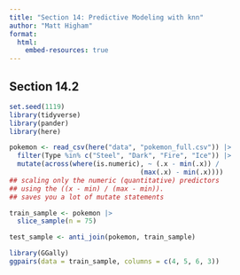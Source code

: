 ```yaml
---
title: "Section 14: Predictive Modeling with knn"
author: "Matt Higham"
format: 
  html:
    embed-resources: true
---
```


## Section 14.2

```r
set.seed(1119)
library(tidyverse)
library(pander)
library(here) 

pokemon <- read_csv(here("data", "pokemon_full.csv")) |>
  filter(Type %in% c("Steel", "Dark", "Fire", "Ice")) |>
  mutate(across(where(is.numeric), ~ (.x - min(.x)) /
                                 (max(.x) - min(.x)))) 
## scaling only the numeric (quantitative) predictors
## using the ((x - min) / (max - min)).
## saves you a lot of mutate statements

train_sample <- pokemon |>
  slice_sample(n = 75)

test_sample <- anti_join(pokemon, train_sample)
```

```r
library(GGally)
ggpairs(data = train_sample, columns = c(4, 5, 6, 3))
```